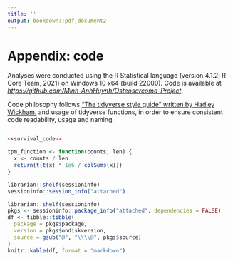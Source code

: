 ```yaml
---
title: ''
output: bookdown::pdf_document2
---
```


# Appendix: code

Analyses were conducted using the R Statistical language (version 4.1.2;
R Core Team, 2021) on Windows 10 x64 (build 22000). Code is available at
_<https://github.com/Minh-AnhHuynh/Osteosarcoma-Project>_.

Code philosophy follows ["The tidyverse style guide" written by Hadley
Wickham.](https://style.tidyverse.org/) and usage of tidyverse
functions, in order to ensure consistent code readability, usage and
naming.



\spacing{1}
```r

```


```r
<<survival_code>>
```



```r
tpm_function <- function(counts, len) {
  x <- counts / len
  return(t(t(x) * 1e6 / colSums(x)))
}
```

```r
librarian::shelf(sessioninfo)
sessioninfo::session_info("attached")
```

```r
librarian::shelf(sessioninfo)
pkgs <- sessioninfo::package_info("attached", dependencies = FALSE)
df <- tibble::tibble(
  package = pkgs$package,
  version = pkgs$ondiskversion,
  source = gsub("@", "\\\\@", pkgs$source)
)
knitr::kable(df, format = "markdown")
```
